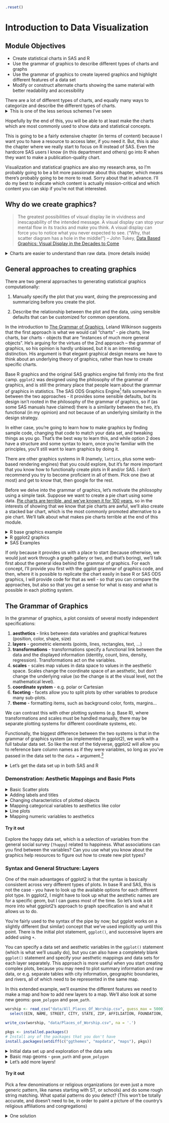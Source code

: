 ```r
.reset()
```
# Introduction to Data Visualization {#data-vis-intro}

## Module Objectives {-}

- Create statistical charts in SAS and R
- Use the grammar of graphics to describe different types of charts and graphs
- Use the grammar of graphics to create layered graphics and highlight different features of a data set
- Modify or construct alternate charts showing the same material with better readability and accessibility


There are a lot of different types of charts, and equally many ways  to categorize and describe the different types of charts. <details><summary>This is one of the less serious schemes I've seen</summary>
But, in my opinion, Randall missed the opportunity to put a pie chart as Neutral Evil. 

![](https://imgs.xkcd.com/comics/alignment_chart_alignment_chart.png)
</details>

Hopefully by the end of this, you will be able to at least make the charts which are most commonly used to show data and statistical concepts. 

This is going to be a fairly extensive chapter (in terms of content) because I want you to have a resource to access later, if you need it. But, this is also the chapter where we really start to focus on R instead of SAS. Even the hardcore SAS users I know (in this department and others) go into R when they want to make a publication-quality chart. 

Visualization and statistical graphics are also my research area, so I'm probably going to be a bit more passionate about this chapter, which means there's probably going to be more to read. Sorry about that in advance. I'll do my best to indicate which content is actually mission-critical and which content you can skip if you're not that interested.

## Why do we create graphics?

> The greatest possibilities of visual display lie in vividness and inescapability of the intended message. A visual display can stop your mental flow in its tracks and make you think. A visual display can force you to notice what you never expected to see. ("Why, that scatter diagram has a hole in the middle!") -- John Tukey, [Data Based Graphics: Visual Display in the Decades to Come](https://projecteuclid.org/euclid.ss/1177012101)

<details><summary>Charts are easier to understand than raw data. (more details inside) </summary>
When you think about it, data is a pretty artificial thing. We exist in a world of tangible objects, but data are an abstraction - even when the data record information about the tangible world, the measurements are a way of removing the physical and transforming the "real world" into a virtual thing. As an artificial entity, it can be hard to wrap our heads around what our data contain. The solution to this is to transform our data back into something that is "tangible" in some way -- if not physical and literally touch-able, at least something we can view and "wrap our heads around". 

Consider this thought experiment: You have a simple data set - 2 variables, 500 observations. You want to get a sense of how the variables relate to each other. You can do one of the following options:

1. Print out the data set
2. Create some summary statistics of each variable and perhaps the covariance between the two variables
3. Draw a scatter plot of the two variables

Which one would you rather use? Why?

Our brains are very good at processing large amounts of visual information quickly - it's important to be able to e.g. survey a field and pick out the tiger that might eat you. When we present information visually, in a format that can leverage our visual processing abilities, we offload some of the work of understanding the data to a chart that organizes it for us. You could argue that printing out the data is a visual presentation, but it requires that you read that data in as text, which we're not nearly as equipped to process quickly (and in parallel). 

In addition, I've found that it's a lot easier to talk to non-experts about complicated statistics using visualizations. Moving the discussion from abstract concepts to concrete shapes and lines keeps people who are potentially already math or stat phobic from completely panicking and tuning out.
</details>

## General approaches to creating graphics

There are two general approaches to generating statistical graphics computationally: 

1. Manually specify the plot that you want, doing the preprocessing and summarizing before you create the plot.

2. Describe the relationship between the plot and the data, using sensible defaults that can be customized for common operations.

In the introduction to [The Grammar of Graphics](https://www.springer.com/gp/book/9780387245447), Leland Wilkinson suggests that the first approach is what we would call "charts" - pie charts, line charts, bar charts - objects that are "instances of much more general objects". He's arguing for the virtues of the 2nd approach -- the grammar of graphics, so his opinion is hardly unbiased, but it is an interesting distinction. His argument is that elegant graphical design means we have to think about an underlying theory of graphics, rather than how to create specific charts.

Base R graphics and the original SAS graphics engine fall firmly into the first camp. `ggplot2` was designed using the philosophy of the grammar of graphics, and is still the primary place that people learn about the grammar of graphics in statistics. The SAS ODS Graphics Engine^[I'll fully admit my bias here - I think ODS graphics are better than the default SAS graphics, but I still prefer the syntax and logic behind ggplot2. But, if you prefer SAS Graphics, you do you. Better you than me, is all I'm saying.] falls somewhere in between the two approaches - it provides some sensible defaults, but its design isn't rooted in the philosophy of the grammar of graphics, so if (as some SAS manuals have claimed) there is a similarity between the two, it's functional (in my opinion) and not because of an underlying similarity in the design strategy.

::: note
In either case, you're going to learn how to make graphics by finding sample code, changing that code to match your data set, and tweaking things as you go. That's the best way to learn this, and while option 2 does have a structure and some syntax to learn, once you're familiar with the principles, you'll still want to learn graphics by doing it. 
:::

There are other graphics systems in R (namely, `lattice`, plus some web-based rendering engines) that you could explore, but it's far more important that you know how to functionally create plots in R and/or SAS. I don't recommend you try to become proficient in all of them. Pick one (two at most) and get to know that, then google for the rest.


Before we delve into the grammar of graphics, let's motivate the philosophy using a simple task. Suppose we want to create a pie chart using some data. [Pie charts are terrible, and we've known it for 100 years](http://www.jstor.org/stable/2276829), so in the interests of showing that we know that pie charts are awful, we'll also create a stacked bar chart, which is the most commonly promoted alternative to a pie chart. We'll talk about what makes pie charts terrible at the end of this module. 

<details><summary>R base graphics example</summary>
```r
# Setup the data
library(tidyverse)
poke <- read_csv("data/pokemon_ascii.csv", na = '.') %>%
  mutate(generation = factor(generation))
```

Let's start with what we want: for each generation, we want the total number of pokemon. 

To get a pie chart, we want that information mapped to a circle, with each generation represented by an angle whose size is proportional to the number of pokemon in that generation.

```r
# Create summary of pokemon by type
tmp <- poke %>%
  group_by(generation) %>%
  count() 

pie(tmp$n, labels = tmp$generation)

# with(., <base command>) let you use the pipe easily with a base R command
# that is otherwise not pipe friendly, e.g. 
# with(tmp, pie(n, labels = generation))
```

We could alternately make a bar chart and stack the bars on top of each other. This also shows proportion (section vs. total) but does so in a linear fashion.

```r
# Create summary of pokemon by type
tmp <- poke %>%
  group_by(generation) %>%
  count() 

# Matrix is necessary for a stacked bar chart
matrix(tmp$n, nrow = 8, ncol = 1, dimnames = list(tmp$generation)) %>%
barplot(beside = F, legend.text = T, main = "Generations of Pokemon")
```
</details>

<details><summary>R ggplot2 graphics</summary>
In ggplot2, we start by specifying which variables we want to be mapped to which features of the data. 

In a pie or stacked bar chart, we don't care about the x coordinate - the whole chart is centered at (0,0) or is contained in a single "stack". So it's easiest to specify our x variable as a constant, "". We care about the fill of the slices, though - we want each generation to have a different fill color, so we specify generation as our fill variable. 

Then, we want to summarize our data by the number of objects in each category - this is basically a stacked bar chart. Any variables specified in the plot statement are used to implicitly calculate the statistical summary we want -- that is, to count the rows (so if we had multiple x variables, the summary would be computed for both the x and fill variables). ggplot is smart enough to know that when we use `geom_bar`, we generally want the y variable to be the count, so we can get away with leaving that part out. We just have to specify that we want the bars to be stacked on top of one another (instead of next to each other, "dodge").

```r
ggplot(aes(x = "", fill = generation), data = poke) + 
  geom_bar(position = "stack") 
```

If we want a pie chart, we can get one very easily - we transform the coordinate plane from Cartesian coordinates to polar coordinates. We specify that we want angle to correspond to the "y" coordinate, and that we want to start at $\theta = 0$. 

```r
ggplot(aes(x = "", fill = generation), data = poke) + 
  geom_bar(position = "stack") + 
  coord_polar("y", start = 0)
```

Notice how the syntax and arguments to the functions didn't change much between the bar chart and the pie chart? That's because the `ggplot` package uses what's called the **grammar of graphics**, which is a way to describe plots based on the underlying mathematical relationships between data and plotted objects. In base R and SAS, different types of plots will have different syntax, arguments, etc., but in ggplot2, the arguments are consistently named, and for plots which require similar transformations and summary observations, it's very easy to switch between plot types by changing one word or adding one transformation.
</details>

<details><summary>SAS Examples</summary>
Original SAS graphics engine
```sashtml
libname classdat "/home/susan/Projects/Class/unl-stat850/2020-stat850/sas/";

/* This step creates a constant variable in the data frame, 
so that all generations can be stacked in one bar */
DATA poketmp;
SET classdat.poke;
i = 1;
RUN;

PROC GCHART data=poketmp;
pie generation / other = 0;
RUN;
  
PROC GCHART data=poketmp;
VBAR i / SUBGROUP = generation;
RUN;

QUIT; 
/* Note that if you forget the quit statement using SASMarkdown, things dont work well */
```

ODS Graphics    
Note: This is a terrible example in SAS because there isn't an easy way to create a pie chart^[It's not often you'll find me approving of SAS graphics, but making it hard to make pie charts is definitely a point in SAS's favor]. We have to resort to using SAS Graph Template Language. 

```sashtml
libname classdat "/home/susan/Projects/Class/unl-stat850/2020-stat850/sas/";

DATA poketmp;
SET classdat.poke;
i = 1;
RUN;

/* Define a pie chart template */
PROC TEMPLATE;
DEFINE STATGRAPH WORK.simplepie;
  BEGINGRAPH;
    LAYOUT REGION;
      PIECHART category=generation;
    ENDLAYOUT;
  ENDGRAPH;
END;
RUN;

/* Make the pie chart */ 
PROC SGRENDER data=classdat.poke template=WORK.simplepie;
RUN;

/* Use SGPLOT to make a stacked bar chart */
PROC SGPLOT data=poketmp;
VBAR i / GROUP = generation;
RUN;
```
As in base R, the syntax between the two types of charts is different, even though the underlying operations required to make the plots are very similar.  This is one example of why I don't agree with the assertion that ODS graphics is like ggplot2 syntax - the functionality may be similar, but the structure is not. 
</details>

If only because it provides us with a place to start (because otherwise, we would just work through a graph gallery or two, and that's boring), we'll talk first about the general idea behind the grammar of graphics. For each concept, I'll provide you first with the ggplot grammar of graphics code, and then, where it is possible to replicate the chart easily in base R or SAS ODS graphics, I will provide code for that as well - so that you can compare the approaches, but also so that you get a sense for what is easy and what is possible in each plotting system. 


## The Grammar of Graphics

<!-- A basic sentence has a subject and a predicate (usually, this contains a verb), but of course, there are infinintely many ways to combine and expand on a single sentence. The structure of the sentence describes how the subject relates to the predicate, with clauses and so on that modify the original meaning.  -->

<!-- The grammar of graphics is designed as an object-oriented graphics system. That is, the idea is that there are certain objects that communicate with each other. Each object does a few things well, and the intelligence is in the system, not in the objects themselves. This design principle means that objects can be repurposed for many things (because each object is relatively simple and modular).  -->

In the grammar of graphics, a plot consists of several mostly independent specifications:

1. **aesthetics** - links between data variables and graphical features (position, color, shape, size)
2. **layers** - geometric elements (points, lines, rectangles, text, ...) 
3. **transformations** - transformations specify a functional link between the data and the displayed information (identity, count, bins, density, regression). Transformations act on the variables. 
4. **scales** - scales map values in data space to values in the aesthetic space. Scales change the coordinate space of an aesthetic, but don't change the underlying value (so the change is at the visual level, not the mathematical level). 
5. **coordinate system** - e.g. polar or Cartesian
6. **faceting** - facets allow you to split plots by other variables to produce many sub-plots.
7. **theme** - formatting items, such as background color, fonts, margins...

We can contrast this with other plotting systems (e.g. Base R), where transformations and scales must be handled manually, there may be separate plotting systems for different coordinate systems, etc. 

Functionally, the biggest difference between the two systems is that in the grammar of graphics system (as implemented in ggplot2), we work with a full tabular data set. So like the rest of the tidyverse, ggplot2 will allow you to reference bare column names as if they were variables, so long as you've passed in the data set to the `data =` argument.^[This can sometimes be a pain, though, depending on the set up, because you may end up with labels that are repeated many, many times. As with any system, you just have to make sure you're formatting your data consistent with the underlying philosophy.] 

<details><summary>Let's get the data set up in both SAS and R</summary>
```r
if (!"classdata" %in% installed.packages()) devtools::install_github("heike/classdata") 
# A package of data sets which are useful for class demonstrations
library(classdata)
data(happy) # you'll use this for try it out sections
data(fbi)

fbiwide <- fbi %>%
  select(-Violent.crime) %>%
  pivot_wider(names_from = Type, values_from = Count) %>%
  # Rename variables
  rename(Murder = Murder.and.nonnegligent.Manslaughter, 
         Assault = Aggravated.assault, 
         Larceny = Larceny.theft, 
         Auto.theft = Motor.vehicle.theft) %>%
  mutate(Rape = as.numeric(Rape))

# Write a csv out to a file to read into sas
write_csv(happy, "data/happy.csv", na = ".")
write_csv(fbi, "data/fbi.csv", na = ".")
write_csv(fbiwide, "data/fbiwide.csv", na = ".")
```

```sas
libname classdat "/home/susan/Projects/Class/unl-stat850/2020-stat850/sas/";

PROC IMPORT datafile = "data/happy.csv" out=classdat.happy
    DBMS = CSV 
    REPLACE; 
    GETNAMES = YES;
    GUESSINGROWS = 5000;
RUN;

PROC IMPORT datafile = "data/fbi.csv" out=classdat.fbi
    DBMS = CSV 
    REPLACE; 
    GETNAMES = YES;
    GUESSINGROWS = 5000;
RUN;

PROC IMPORT datafile = "data/fbiwide.csv" out=classdat.fbiwide
    DBMS = CSV 
    REPLACE; 
    GETNAMES = YES;
    GUESSINGROWS = 2000;
RUN;
```
</details>


### Demonstration: Aesthetic Mappings and Basic Plots

<details><summary>Basic Scatter plots</summary>
A basic scatter plot is a combination of an aesthetic mapping for x and y (position), combined with the specification that the geometric object to be displayed is a point. Without any of the components (x, y, geom_point) you don't have a scatter plot. 
```r
ggplot(fbiwide, aes(x = Burglary, y = Murder)) + geom_point()
```

<details><summary>Base R</summary>
```r
plot(x = Burglary, y = Murder, data = fbiwide) # this doesn't work

plot(x = fbiwide$Burglary, y = fbiwide$Murder) # you can use numeric vector arguments


# another option is to use formula notation, that is, y ~ x. 
# If you use formula notation, you can pass in a data frame using the 
# data argument and R will interpret things correctly
plot(Murder ~ Assault, data = fbiwide) 
```
</details>

<details><summary>SAS ODS Graphics</summary>
The workhorse of the ODS graphics engine is SGPLOT. 
```sashtml
libname classdat "/home/susan/Projects/Class/unl-stat850/2020-stat850/sas/";

PROC SGPLOT data=classdat.fbiwide;
SCATTER x = Burglary y = Murder;
RUN;
```
</details>
</details>
<details><summary>Adding labels and titles</summary>
We can add a title to the plot
```r
ggplot(fbiwide, aes(x = Murder, y = Assault)) + geom_point() + 
  ggtitle("Murders and Assaults")
```
You can also add labels using `xlab()` and `ylab()`. We'll talk more about how to make fine-grained modifications of axis scales later, but the shorthand commands for changing the title and labels are convenient.

<details><summary>Base R</summary>
```r
plot(Murder ~ Assault, data = fbiwide) 
title("Murders and Assaults")
```
</details>
<details><summary>SAS ODS Graphics</summary>
```sashtml
libname classdat "/home/susan/Projects/Class/unl-stat850/2020-stat850/sas/";

PROC SGPLOT data=classdat.fbiwide;
TITLE "Murders and Assaults";
SCATTER x = Assault y = Murder;
RUN;
```
</details>
</details>

<details><summary>Changing characteristics of plotted objects</summary>
We can also modify the appearance of the plotted objects
```r
ggplot(fbiwide, aes(x = Population, y = Assault)) +
  geom_point(color = "blue", alpha = .5)
```
Alpha blending, or transparency, allows us to see the structure in over-plotted (crowded) charts. Here, I've specified that the points should have 50% opacity.

Another point to note: inside the `aes()` function, variables are mapped to geometric object characteristics, but outside, those same parameters can be mapped to **constant values**. If something is inside aes(), it should be a variable. 

<details><summary>Base R</summary>
Base R doesn't support alpha blending by default, so we have to load the `scales` package in order to get that functionality.
```r
library(scales)
# Using constant alpha:
plot(Assault ~ Population, 
     col = alpha("blue", .5),
     pch = 16,
     data = fbiwide) 
```
</details>
<details><summary>SAS ODS Graphics</summary>
```sashtml
libname classdat "/home/susan/Projects/Class/unl-stat850/2020-stat850/sas/";

PROC SGPLOT data=classdat.fbiwide;
SCATTER x = Population y = Assault /
  markerattrs=(size=8pt symbol=circlefilled color="blue") 
  transparency=0.5;
RUN;
```
</details>
</details>

<details><summary>Mapping categorical variables to aesthetics like color</summary>
If we want to get fancy, we can map other **variables** to aesthetics like color, size, etc. We could explore the relationship between Population and Assault, but we'd expect that over time, observations from each state would be closely related. We could explore that by coloring each point by state (note, this doesn't allow us to really see which states belong to which points so much as it visually associates connected points.)

```r
ggplot(fbiwide, aes(x = Population, y = Assault, color = Abb)) + geom_point()
```

<details><summary>Base R variable mapping</summary>
In base R, you can also create scatter plots that have different plot aesthetics, but we have to get a bit more hands-on than we did with ggplot2.
```r
# This doesn't work because the values in Abb aren't actually colors
# and plot() doesn't handle the mapping between color and abbreviation for us
plot(Assault ~ Population, col = Abb, data = fbiwide) 
```

We have to specify the values of color manually for each point that we want to plot - essentially, where ggplot2 handled the scale for us, now we have to manually specify it ourselves. We could specify a legend, but in this particular case it's unlikely to be that useful to us because the colors aren't allowing us to identify the lines, they're just differentiating the lines from other lines.

```r
# We need a vector of colors equal to the number of abbreviations we have
state_colors <- rainbow(length(unique(fbiwide$Abb)))

# then we have to figure out which color goes with which abbreviation
fbiwide$Abb_factor <- factor(fbiwide$Abb)
fbiwide$state_color <- state_colors[fbiwide$Abb_factor]

plot(Assault ~ Population, col = state_color, data = fbiwide)
```
You can use `?points` to get information on all of the graphical parameters for points.
</details>
<details><summary>SAS ODS Graphics variable mapping</summary>
```sashtml
libname classdat "/home/susan/Projects/Class/unl-stat850/2020-stat850/sas/";

PROC SGPLOT data=classdat.fbiwide;
SCATTER x = Population y = Assault /
  markerattrs=(size=8pt symbol=circlefilled) 
  group = Abb; /* maps to point color by default */
RUN;
  
PROC SGPLOT data=classdat.fbiwide NOAUTOLEGEND; /* dont generate a legend */
SCATTER x = Population y = Assault /
  markercharattrs=(size=8) 
  markerchar = Abb /* specify marker character variable */
    group = Abb
  ; 
RUN;
  
```
</details>
</details>

<details><summary>Line plots</summary>
A better way to graphically examine this hypothesis (the patterns in the data are clusters of each state's points) might be to change the geometric object - we could use lines instead of points to show this data. In that case, we'd want to show separate lines (groups) for each state.

```r
ggplot(fbiwide, aes(x = Population, y = Assault, group = Abb)) + geom_line()
```

Or, we could be lazy and leave color specified; which will have the same effect. Color and most other aesthetics implicitly group the data.

```r
ggplot(fbiwide, aes(x = Population, y = Assault, color = Abb)) + geom_line()
```

One of the best parts of ggplot is that you can get away with only changing one or two things and end up with a totally different plot. 


<details><summary>Base R line plots</summary>

If we want to make a line plot, we can do it one of two ways: we can use a for loop to plot each state's line separately, subsetting the data each time, or, we can transform the data to wide format and plot that using the `matplot` function

```r
# For loop method
plot(Assault ~ Population, pch = NA, data = fbiwide) # generate a blank plot
for (i in unique(fbiwide$Abb)) {
  subdata <- filter(fbiwide, Abb == i)
  lines(Assault ~ Population, data = subdata) # add the line to the plot
}
```

```r
# ggplot2 code
# ggplot(fbiwide, aes(x = Population, y = Assault, group = Abb)) + geom_line()

# matplot method
subdata <- fbiwide %>% 
  select(Assault, Population, Year, Abb) # get cols we need

# Matrix of x values - Population
popdat <- pivot_wider(subdata, id_cols = Year, names_from = Abb, values_from = Population) %>%
  arrange(Year) %>%
  select(-Year)
# Matrix of y values - Assaults
assaultdat <- pivot_wider(subdata, id_cols = Year, names_from = Abb, values_from = Assault) %>%
  arrange(Year) %>%
  select(-Year)

matplot(popdat, assaultdat, type = "l") 
# by default, matplot uses 5 different colors and linetypes
# so that you can differentiate the lines in different columns
```

If we want to add color in and have it mean something specific, it's relatively straightforward because we already defined a new column in fbiwide that has state colors.

```r
plot(Assault ~ Population, pch = NA, data = fbiwide) # generate a blank plot
for (i in unique(fbiwide$Abb)) {
  subdata <- filter(fbiwide, Abb == i)
  lines(Assault ~ Population, col = state_color, data = subdata) # add the line to the plot
}
```
</details>
<details><summary>SAS ODS line plots</summary>
```sashtml

libname classdat "/home/susan/Projects/Class/unl-stat850/2020-stat850/sas/";
PROC SGPLOT data=classdat.fbiwide NOAUTOLEGEND;
SERIES x = Population y = Assault /
  lineattrs=(pattern=solid)
  group = Abb; /* maps to color by default */
RUN;

```
[SAS Line attributes and patterns options](https://documentation.sas.com/?docsetId=grstatproc&docsetTarget=p0er4dg9tojp05n1sf7maeqdz1d8.htm&docsetVersion=9.4&locale=en)
</details>
</details>

<details><summary>Mapping numeric variables to aesthetics</summary>
So we can color our points (or lines) by a categorical variable, but that's not all! We can also map numeric variables to aesthetics!

There are perhaps too many data points in the FBI data to effectively show size variation, so let's temporarily switch to pokemon and examine the relationship between attack and special attack points. Let's also map alpha to weight, so that lighter points correspond to lighter pokemon.

```r
poke %>% 
  ggplot(aes(x = attack, y = sp_attack, alpha = weight_kg)) + 
  geom_point()
```

<details><summary>See more numeric scales</summary>
We could get fancier still and map the Pokemon's height to size. 

```r
poke %>% 
  ggplot(aes(x = attack, y = sp_attack, size = height_m, alpha = weight_kg)) + 
  geom_point()
```
Note that ggplot2 will create separate legends for size and height by default. If we map size and alpha to the same variable, however, it will automatically combine the legends. 

```r
poke %>% 
  ggplot(aes(x = attack, y = sp_attack, size = weight_kg, alpha = weight_kg)) + 
  geom_point()
```
</details>

<details><summary>Base R legends, numeric variables, and aesthetics</summary>
If we use `?points` and find out that the size parameter is `cex` in base R, we might think something like this would work:
```r
plot(sp_attack ~ attack, cex = weight_kg, data = poke) 
# cex controls the point size argument
# note the lack of a legend
# Also, we have points that are *way* too big.
```

But, remember, in base graphics, we have to do the transformations ourselves. After some tinkering, I came up with this.
```r
plot(sp_attack ~ attack, cex = 0.5 + weight_kg/1000*3, data = poke) 
# we have to do the scale transformation ourselves
# but there's no legend...
```

We also have to make the legend ourselves. Sigh.

```r
plot(sp_attack ~ attack, cex = 0.5 + weight_kg/1000*3, data = poke) 
legend("topleft", 
       legend = c(250, 500, 750, 1000), # labels
       pch = 1, # must specify point shape (pch = point character)
       pt.cex = 0.5 + c(250, 500, 750, 1000)/1000 * 3) # must specify cex value 
                                                       # for points specifically
```


If we want to map a value to alpha, we have to make our own scale again... but it may be easier to just make a transformation function that we can pass stuff into. That way we can create the legend and the data transformation using the same function (and if we want to change the transformation, it will be much easier to do so if we only have to change things in one place). 
```r
library(scales)

# Define the transformation
wt_trans_alpha <- function(x) {
  # rescale function is from the scales package
  trans_x <- rescale(
    x = x, 
    to = c(.2, 1), # don't go to 0 because then we can't see the points
    from = range(poke$weight_kg, na.rm = T) # input domain
  ) 
  
  # alpha values have to be between 0 and 1, so we need to make sure to 
  # truncate the scale
  trans_x %>%
    pmin(., 1) %>% # don't go any higher than 1
    pmax(., 0)     # don't go any lower than 0
}
  
range(poke$weight_kg, na.rm = T) # get the range

# Make the legend variables
leg_label <- seq(0, 1000, length.out = 5) # cut weight range into 5 
leg_value <- alpha("black", alpha = wt_trans_alpha(leg_label))

select(poke, attack, sp_attack, weight_kg) %>% 
  mutate(alpha = wt_trans_alpha(weight_kg),
         color = alpha("black", alpha = alpha)) %>%
  plot(sp_attack ~ attack, col = color, pch = 16, data = .)

legend("topleft", 
       title = "Weight (kg)", 
       legend = leg_label, # labels
       pch = 16, # must specify point shape (pch = point character)
       col = leg_value) # must specify point color using alpha() function
```

If we want to do color and size simultaneously, we have to define another transformation, but we can re-use the same legend.

```r
wt_trans_size <- function(x) {
  trans_x <- rescale(
    x = x, 
    to = c(0.5, 3), 
    from = range(poke$weight_kg, na.rm = T) # input domain
  ) 
  
  # cex values have to be >0, so we need to make sure to truncate the scale
  trans_x %>%
    pmax(., 0)     # don't go any lower than 0
}
  
range(poke$weight_kg, na.rm = T) # get the range

# Make the legend variables
leg_label <- seq(0, 1000, length.out = 5) # cut weight range into 5 
leg_color <- alpha("black", alpha = wt_trans_alpha(leg_label))
leg_size <- wt_trans_size(leg_label)

select(poke, attack, sp_attack, weight_kg) %>% 
  mutate(alpha = wt_trans_alpha(weight_kg),
         color = alpha("black", alpha = alpha),
         size = wt_trans_size(weight_kg)) %>%
  plot(sp_attack ~ attack, col = color, cex = size, pch = 16, data = .)

legend("topleft", 
       title = "Weight (kg)", 
       legend = leg_label, # labels
       pch = 16, # must specify point shape (pch = point character)
       col = leg_color,
       pt.cex = leg_size)
```
</details>

<details><summary>SAS ODS graphics and numeric variable transformations</summary>
In order to change point size to show a different variable value, we have to use BUBBLE instead of SCATTER.

```sashtml

libname classdat "/home/susan/Projects/Class/unl-stat850/2020-stat850/sas/";
PROC SGPLOT data=classdat.poke;
BUBBLE x = attack y = sp_attack size = weight_kg /
  BRADIUSMAX=10 BRADIUSMIN =2
  transparency=0.5;
RUN;

```

As best as I can tell, there's no similar plot option that would let us map a variable to transparency. There are attribute maps, but the options are discrete (which weight is not) or range (which would let us define ranges to map to a single value), and they don't appear to support transparency. In theory, I think we could go to SAS Template graph language, but ... ugh. To be honest, at this point, I'd move the data into R and graph things there.
</details>
</details>

#### Try it out {.tryitout}

Explore the happy data set, which is a selection of variables from the general social survey (`?happy`) related to happiness. What associations can you find between the variables? Can you use what you know about the graphics help resources to figure out how to create new plot types?

### Syntax and General Structure: Layers

One of the main advantages of ggplot2 is that the syntax is basically consistent across very different types of plots. In base R and SAS, this is not the case - you have to look up the available options for each different plot type. In ggplot2, I might have to look up what the aesthetic names are for a specific geom, but I can guess most of the time. So let's look a bit more into what ggplot2's approach to graph specification is and what it allows us to do.

You're fairly used to the syntax of the pipe by now; but ggplot works on a slightly different (but similar) concept that we've used implicitly up until this point. There is the initial plot statement, `ggplot()`, and successive layers are added using `+`. 

You can specify a data set and aesthetic variables in the `ggplot()` statement (which is what we'll usually do), but you can also have a completely blank `ggplot()` statement and specify your aesthetic mappings and data sets for each layer separately. This approach is more useful when you start creating complex plots, because you may need to plot summary information and raw data, or e.g. separate tables with city information, geographic boundaries, and rivers, all of which need to be represented in the same map.

In this extended example, we'll examine the different features we need to make a map and how to add new layers to a map. We'll also look at some new geoms: `geom_polygon` and `geom_path`.

```r
worship <- read_csv("data/All_Places_Of_Worship.csv", guess_max = 5000) %>%
  select(EIN, NAME, STREET, CITY, STATE, ZIP, AFFILIATION, FOUNDATION, long = X, lat = Y)

write_csv(worship, "data/Places_of_Worship.csv", na = '.')
```
```r
pkgs <- installed.packages()
# Install any of the packages that you don't have
install.packages(setdiff(c("ggthemes", "mapdata", "maps"), pkgs))
```
<details><summary>Initial data set up and exploration of the data sets</summary>
```r
library(ggplot2)
library(maps)
library(mapdata)
library(ggthemes) # theme_map

# Create a data frame of the outline of the US
us_map <- map_data("usa")
states <- map_data("state")

# Read in some data about places of worship in the US (compiled from IRS filings)
worship <- read_csv("data/Places_of_Worship.csv", guess_max = 5000)
```

Let's look at the map data first:
```r
head(us_map)
```
It looks like we have longitude and latitude, group, and point order. What does group mean? 
```r
select(us_map, group, region) %>% unique()
```
The regions are all islands, and group is a number that corresponds to each region. This is important because if we plot polygons, we have to worry about what to do when we jump from one "island" to another (sometimes, regions might be contiguous areas, such as states or zip codes). As long as we pass in a group argument (so `group = group`) we should avoid most of the complications of plotting spatial data. 

The state data is similarly structured:
```r
head(states)
```

Now, let's look at our worship place data. The full data set was more extensive (and much larger), so I've reduced the number of columns so that I'm able to put it on GitHub. 
```r
head(worship)
```

We have tax numbers, entity names, mailing address, affiliation, foundation, and latitude/longitude. [A codebook for the affiliation and foundation information is available from the IRS](https://www.irs.gov/pub/irs-soi/eo_info.pdf). 

While I'm tempted to play around with the names of the organizations a bit (for instance, how many different "First XXX Church" exist in the country?) it's probably for the best that we keep moving.
</details>

<details><summary>Basic map geoms - `geom_path` and `geom_polygon`</summary>
Let's try plotting this out. Maybe we can start with just plotting the outline using `geom_line`?
```r
ggplot() + 
  geom_line(aes(x = long, y = lat, group = group), data = us_map)
```

A line geom is plotted sequentially with respect to the magnitude of x. That doesn't really work for us - we want x and y to be plotted in order of the observations. To do that, we need `geom_path`. 
```r
ggplot() + 
  geom_path(aes(x = long, y = lat, group = group), data = us_map)
```
Not too bad. What if we want to fill in the country, so that it looks different from the background? To do that, we'll need `geom_polygon`

```r
ggplot() + geom_polygon(aes(x = long, y = lat, group = group), data = us_map)

# Let's make the fill white.
ggplot() + geom_polygon(aes(x = long, y = lat, group = group), data = us_map,
                        fill = "white", color = "black")

# What happens if we get rid of group?
ggplot() + geom_polygon(aes(x = long, y = lat), data = us_map,
                        fill = "white", color = "black")
```

Generally, your base map layer will be plotted with `geom_polygon`, and you will use `geom_path` and `geom_polygon` to plot additional layers on top of the base map. 
</details>

<details><summary>Let's add more layers!</summary>
Let's plot points for the location of every place of worship (according to the IRS) in the US. First, we can plot the points by themselves:

```r
ggplot() + geom_point(aes(x = long, y = lat), data = worship)
```

Wow. One problem we're going to have is Alaska -- it isn't on our base map of the contiguous states. Let's go ahead and remove those points for now - we could make the map more complicated, but it won't add much to the overall value of the example. 

```r
worship_full <- worship
worship <- filter(worship, STATE != "AK")

ggplot() + geom_point(aes(x = long, y = lat), data = worship, size = .1, alpha = .1)
```

At this point it's worth remembering the [population density issue](https://xkcd.com/1138/). With that said, we have quite a lot of churches here, and while some of the darker areas are dense populations, not all of the church clusters are in areas I'd call "dense". 

Suppose we want to add our church data to our national map. We can plot our US map first, then add the points on top of it. 
```r
ggplot()  + 
  geom_polygon(aes(x = long, y = lat, group = group), data = us_map,
               fill = "white", color = "grey") + 
  geom_point(aes(x = long, y = lat), data = worship, size = .1, alpha = .1)
```
The order of the geom statements determines the plotting order. 

It might help to add some state information in too. We could plot states on top of the full US map, but (hopefully) the states tile the national map, so it's better just to plot the states. 

```r
ggplot()  + 
  geom_polygon(aes(x = long, y = lat, group = group), data = states,
               fill = "white", color = "grey") + 
  geom_point(aes(x = long, y = lat), data = worship, size = .1, alpha = .1)
```

It might be helpful to figure out where there are major cities - some of them are obvious, but I suspect there are certain areas where there are more churches per capita^[I've driven through enough small towns in the South, and I have relatives in NW Iowa. There are a LOT of churches in those places].

The `us.cities` database has all US cities over 40k people, plus state capitals of any size. Let's add major US cities as open circles (so that we don't obscure the church data too much). 

```r
large_cities <- us.cities %>%
  filter(country.etc != "AK") %>%
  filter(country.etc != "HI") %>%
  filter(pop > 100000 | capital == 2) %>%
  mutate(type = ifelse(capital == 2, "State Capital", "City"))


layer_map <- ggplot()  + 
  geom_polygon(aes(x = long, y = lat, group = group), data = states,
               fill = "white", color = "grey") + 
  geom_point(aes(x = long, y = lat), data = worship, size = .1, alpha = .1) + 
  geom_point(aes(x = long, y = lat, color = type, size = pop), data = large_cities,
             shape = 1) + 
  # put legend below the map
  theme(legend.position = "bottom")
layer_map
```

Just to examine the South in a little more depth, because there's an extremely dark area northeast of Atlanta, GA and southwest of Charlotte, NC that doesn't correspond to any major cities.
```r
layer_map + 
  # coord_fixed maintains the proper aspect ratio
  coord_fixed(xlim = c(-86.5, -78.5), ylim = c(31, 36))
```
It looks like most of the dark area I noticed corresponds to sprawling Atlanta suburbs, which may not be big enough individually to meet our criteria of 100k people or more. There are also several smaller clusters of churches along what I suspect is the interstate between Atlanta and Charlotte, corresponding to the Greenville-Spartanburg metro (the metro is over 100k people, but individual cities don't meet the threshold). 

We could add a layer corresponding to the interstates to provide more geographic context, but I think the point here is pretty clear - you can do some very cool things with maps. 

</details>

#### Try it out {- .tryitout}

Pick a few denominations or religious organizations (or even just a more generic pattern, like names starting with ST, or schools) and do some rough string matching. What spatial patterns do you detect? (This won't be totally accurate, and doesn't need to be, in order to paint a picture of the country's religious affiliations and congregations)

<details><summary>One solution</summary>
First, let's do a bit of string processing.
```r
common_words <- worship %>% 
  pull(NAME) %>%
  str_split("[- &/%]", simplify = T) %>% 
  as.character() %>%
  table() %>%
  sort(decreasing = TRUE)
common_words[1:40]
```
Let's work with the following denominations: BAPTIST, LUTHERAN, METHODIST, PRESBYTERIAN, EPISCOPAL - I've left out CHRISTIAN, ASSEMBLY (because it could be ASSEMBLY OF GOD or a more generic term for a congregation), and TEMPLE because it could refer to any number of religions - Jewish, Hindu, etc. This will give us a very rough categorization (e.g. there are Methodist Episcopal churches which will be counted as one and not the other, and UMC is a common abbreviation for United Methodist Church but won't be counted as one this way). 

```r
worship <- worship %>%
  mutate(type = str_extract(NAME, "(BAPTIST|LUTHERAN|METHODIST|PRESBYTERIAN|EPISCOPAL)"))

denom_churches = worship %>% 
  filter(!is.na(type))

ggplot()  + 
  geom_polygon(aes(x = long, y = lat, group = group), data = states,
               fill = "white", color = "grey") + 
  geom_point(aes(x = long, y = lat, color = type), 
             data = denom_churches, size = .1, alpha = .1) + 
  # We want to see the legend, so we have to tell ggplot to override the aesthetics
  guides(color = guide_legend(override.aes = list(size = 2, alpha = 1))) + 
  theme(legend.position = "bottom") + 
  theme_map()
```

We could also look for other keywords: 
```r
bahai <- worship %>% filter(str_detect(NAME, "BAHAI"))

ggplot()  + 
  geom_polygon(aes(x = long, y = lat, group = group), data = states,
               fill = "white", color = "grey") + 
  geom_point(aes(x = long, y = lat), 
             data = bahai, alpha = .1) + 
  theme_map() + 
  ggtitle("Baha'i Organizations")
```

```r
zen <- worship %>% filter(str_detect(NAME, "ZEN"))

ggplot()  + 
  geom_polygon(aes(x = long, y = lat, group = group), data = states,
               fill = "white", color = "grey") + 
  geom_point(aes(x = long, y = lat), 
             data = zen, alpha = .1) + 
  theme_map() + 
  ggtitle("Zen Organizations")
```


```r
friends <- worship %>% filter(str_detect(NAME, "(MEETING OF FRIENDS)|(FRIENDS MEETING)"))

ggplot()  + 
  geom_polygon(aes(x = long, y = lat, group = group), data = states,
               fill = "white", color = "grey") + 
  geom_point(aes(x = long, y = lat), 
             data = friends, alpha = .1) + 
  theme_map() + 
  ggtitle("Quaker Religious Organizations")
```

```r
umc <- worship %>% filter(str_detect(NAME, "( UMC )|(UNITED METHODIST)|(WESLEY FOUNDATION)"))

ggplot()  + 
  geom_polygon(aes(x = long, y = lat, group = group), data = states,
               fill = "white", color = "grey") + 
  geom_point(aes(x = long, y = lat), 
             data = umc, alpha = .1) + 
  theme_map() + 
  ggtitle("United Methodist Organizations")
```

<details>


```r
# Clean up a bit
objs <- ls()
rm_objs <- setdiff(objs, c("fbi", "fbiwide", "happy", "poke", "worship_full"))
rm(list = rm_objs)
rm(list = c("objs", "rm_objs"))
```



#### Try it out -- Middle Earth edition {- .tryitout}
<details><summary>Dedicated fans have re-created middle earth in digital format using ArcGIS files. These map file formats, called shape files, can be read into R and plotted. </summary>

You may need to install a few spatial packages first ([Mac and Windows](http://www.nickeubank.com/wp-content/uploads/2015/10/RGIS1_SpatialDataTypes_part0_setup.html), [Linux](https://philmikejones.me/tutorials/2014-07-14-installing-rgdal-in-r-on-linux/)

The `sf` package in R contains a special geom, `geom_sf`, which will plot map objects with an appropriate geom, whether they are points, lines, or polygons. In complicated maps with many layers, this is a really awesome feature. 

I've provided some code to get you started, but there are many other shapefiles in the dataset. Pick some layers which you think are interesting, and plot them with appropriate geoms to make a map of Middle Earth. 

Unfortunately, in this map there is not an underlying polygon (the coastline is a series of shorter segments), so I have provided a theme statement that should provide a white background upon which you can build. 
```r
library(ggplot2)
library(ggthemes)
library(tidyverse)
library(sf)

if (!file.exists("data/MiddleEarthMap.zip")) {
  download.file("https://github.com/jvangeld/ME-GIS/archive/master.zip", "data/MiddleEarthMap.zip", mode = "wb")
}
if (!dir.exists("data/ME-GIS-master/")) {
  unzip("data/MiddleEarthMap.zip", exdir = "data/")
}

coastline <- read_sf("data/ME-GIS-master/Coastline2.shp")
cities <- read_sf("data/ME-GIS-master/Cities.shp")
forests <- read_sf("data/ME-GIS-master/Forests.shp")
lakes <- read_sf("data/ME-GIS-master/Lakes.shp")
rivers <- read_sf("data/ME-GIS-master/Rivers.shp")
roads <- read_sf("data/ME-GIS-master/Roads.shp")

ggplot() + 
  geom_sf(data = coastline) + 
  geom_sf(data = forests, color = NA, fill = "darkgreen", alpha = .2) + 
  geom_sf(data = rivers, color = "blue", alpha = .1) + 
  geom_sf(data = lakes, fill = "blue", color = NA, alpha = .2) + 
  theme_map()
```
</details>


### Statistics and Different Types of Plots

At this point, we've primarily looked at charts which have two continuous variables - scatter plots, and line plots. There are a number of situations where these types of charts are inadequate. For one thing, we might want to only look at the distribution of a single variable. Or, we might want to look at how a continuous response variable changes when the level of a categorical variable changes. In this section, we'll hit the most common types of plots, but there are almost infinite variations. Sites like [the Data Viz Catalogue](https://datavizcatalogue.com/search.html) can be useful if you're trying to accomplish a specific task and want to know what type of plot to use. 

In all of the plots which we discuss in this section, there is an implicit statistical function applied to the data before plotting. So while you may specify e.g. `x = var1`,  what is plotted is `f(var1)`, where `f()` might be the mean/median/quartiles, a binned count, or a computed kernel density. 

In ggplot2, you can formally specify a statistic by using `stat_xxx` functions, but many geoms implicitly call these same functions. 

#### Box Plots {-}
<details><summary>A box plot can show some summary information about the distribution of a single continuous variable, and usually is used to show differences in the level of a response variable at different levels of a categorical variable. </summary>

Let's look at the relative frequency of different types of crimes, putting all states on an equal scale of 100k residents so that the numbers are comparable and also meaningful. 

```r
fbi %>%
  filter(Year == max(Year)) %>%
  mutate(per_100k = Count/Population*100000) %>%
  # make nicer names
  mutate(crime = str_replace_all(Type, c("Murder.*" = "Murder", 
                                         ".*[Rr]ape" = "Rape", 
                                         ".*vehicle.theft" = "Vehicle Theft",
                                         "Larceny.theft" = "Theft",
                                         ".*assault" = "Assault"))) %>%
  ggplot(aes(x = crime, y = per_100k)) + 
  geom_boxplot() + 
  ggtitle(paste("Crimes per 100k people,", max(fbi$Year)))
```

We might want to sort crimes by incidence level, because it makes the plot prettier and also gives us an ordered list of crimes in descending frequency.

```r
tmp <- fbi %>%
  filter(Year == max(Year)) %>%
  mutate(per_100k = Count/Population*100000) %>%
  # make nicer names
  mutate(crime = str_replace_all(as.character(Type), 
                                 c("Murder.*" = "Murder", 
                                   ".*[Rr]ape" = "Rape", 
                                   ".*vehicle.theft" = "GTA",
                                   "Larceny.theft" = "Theft",
                                   ".*assault" = "Assault")))
tmpsum <- tmp %>%
  group_by(crime) %>%
  summarize(ref = mean(per_100k, na.rm = T)) %>%
  ungroup() %>%
  arrange(desc(ref))

tmp <- tmp %>%
  mutate(crime = factor(crime, levels = tmpsum$crime))

tmp %>%
  ggplot(aes(x = crime, y = per_100k, color = Violent.crime)) + 
  geom_boxplot() + 
  ggtitle(paste("Crimes per 100k people,", max(fbi$Year)))
```

<details><summary>Box plots implicitly call `stat_fivenumber()`, which computes the five-number summary used to construct the box plot lines and box.</summary> 
You could, in theory, create a box plot by calling something like this (I stopped at the boxes, but you get the idea)
```r
has_groups <- ggplot2:::has_groups
tibble(x = rep(1:2, each = 50),
       y = rnorm(100)) %>%
ggplot(aes(x = x, y = y, group = x)) +
  # the box - actually make 2 half-boxes
  geom_rect(aes(xmin = x - after_stat(width)/2, xmax = x + after_stat(width)/2, 
                ymin = after_stat(lower), ymax = after_stat(middle)), 
            stat = 'fivenumber',
            fill = "white", color = "black") + 
  geom_rect(aes(xmin = x - after_stat(width)/2, xmax = x + after_stat(width)/2, 
                ymin = after_stat(middle), ymax = after_stat(upper)), 
            stat = 'fivenumber',
            fill = "white", color = "black")
  

```
</details>

<details><summary>Box plots in base R</summary>
```r
boxplot(per_100k~crime, data = tmp)
```
</details>
<details><summary>Box plots in SAS</summary>
```sashtml
libname classdat "/home/susan/Projects/Class/unl-stat850/2020-stat850/sas/";

DATA WORK.fbitmp;
SET classdat.fbi;
per_100k = Count/Population*100000;
RUN;

PROC SGPLOT data=fbitmp;
hbox per_100k / group = Type;
RUN;
```
</details>

There are other variants of box plots (and similar concepts). Here is a violin plot, which attempts to show some more information about the distribution of the continuous variable (instead of hiding it all in the summary statistics). 

```r
tmp %>%
  ggplot(aes(x = crime, y = per_100k, color = Violent.crime)) + 
  geom_violin(scale = "width", # This ensures all plots have the same max width
                               # Otherwise, theft is too skinny to really see
              draw_quantiles = c(.25, .5, .75)) + 
  ggtitle(paste("Crimes per 100k people,", max(fbi$Year)))
```

</details>

#### Histograms and Density Plots {-}
<details><summary>
Box plots aren't the only way to show distributions, though. If we want to, we can show distributions using histograms or density plots. A **histogram** is created by binning the variable, then counting the number of observations that fall within each specified range.</summary>
Usually, these ranges have constant width (but not always). 
```r
poke %>%
  ggplot(aes(x = hp)) + 
  geom_histogram(color = "black", fill = "grey")

poke %>%
  ggplot(aes(x = hp)) + 
  geom_histogram(color = "black", fill = "grey", binwidth = 20)
```

You should always look at  a histogram under multiple bin widths, because that parameter can change the visual appearance of the distribution quite a bit. 

<details><summary>In a histogram, the statistic that is computed is `stat_bin` - we break the x range up into intervals and then count how many points lie in each interval. </summary>

```r
tibble(x = rnorm(100)) %>%
  ggplot(aes(x = x)) + 
  stat_bin(geom = "bar") # this is equivalent to geom_histogram
```
</details>

In base R, you can get histograms with the `hist()` function. 

<details><summary>Histograms in SAS</summary>
```sashtml
libname classdat "/home/susan/Projects/Class/unl-stat850/2020-stat850/sas/";

DATA WORK.fbitmp;
SET classdat.fbi;
per_100k = Count/Population*100000;
RUN;

PROC SGPLOT data=fbitmp(WHERE=(Type = "Robbery"));
histogram per_100k;
RUN;
```
</details>
</details>

<details><summary>
A **kernel density** is an empirical method of estimating the probability density function of a variable. In a density plot, instead of count, the y axis is labeled "density" and the continuous curve will be scaled so that the distribution integrates to 1.</summary> Density plots can be quite useful for continuous variables, but are also dependent on parameter selection - instead of a bin width, you may need to adjust a kernel width (though there are algorithms that will select this by default, so usually you only have to tweak it a bit). 

```r

poke %>%
  ggplot(aes(x = hp)) + 
  geom_density(color = "black", fill = "grey")
```

If you try to create a density plot for a variable which has only a limited number of values, you'll often get an extremely spiky distribution. If your variable is e.g. measured in imprecise intervals, even though it's continuous, you can adjust the bandwidth, but you may be better off using a histogram and choosing your bin width to be a multiple of your measurement precision. A spiky density curve can alert you to other problems in your data - for instance, the presence of a large number of 0s might tell you a mixture distribution would be a more appropriate distribution when you're modeling the data. 

```r
poke %>%
  ggplot(aes(x = catch_rate)) + 
  geom_density(color = "black", fill = "grey")
```

In base R, you can get a density plot of a single variable with `plot(density(...))`. 

<details><summary>Density plots in SAS</summary>
```sashtml
libname classdat "/home/susan/Projects/Class/unl-stat850/2020-stat850/sas/";

DATA WORK.fbitmp;
SET classdat.fbi;
per_100k = Count/Population*100000;
RUN;

PROC SGPLOT data=fbitmp(WHERE=(Type = "Robbery"));
density per_100k / type = kernel;
RUN;
```
</details>
</details>

 
::: tryitout
Read the help files for `stat_density` and `stat_histogram` and attempt to create your own histogram/density combination, before looking at the solution below
:::

<details><summary>If you're careful to specify your mappings properly, you can plot a density curve on top of a histogram.</summary>
Since both geoms compute statistics, you have to read the help files to see that they actually are computing multiple statistics.

`geom_histogram` lists computed variables count, density, ncount, and ndensity. It will be easiest just to use the computed variable density, which we access by putting `y = ..density..` in the aesthetic statement for the histogram geom. This moves the histogram to the same scale as the density - both will be scaled to integrate/sum to 1. 

```r
poke %>%
  ggplot(aes(x = catch_rate)) + 
  geom_histogram(aes(y = ..density..)) + 
  geom_density(color = "black", fill = "white", alpha = .25)
```

We could similarly tell the density function we want a plot on the count scale, but this is harder to read and compare. Personally, I prefer the first version. 
```r
poke %>%
  ggplot(aes(x = catch_rate)) + 
  geom_histogram() + 
  geom_density(aes(y = ..count..), color = "black", fill = "white", alpha = .25)
```

In SAS, this is actually easier than it is in ggplot2: As long as you put the histogram first in the SGPLOT statement, you'll get the right scale. 

```sashtml
libname classdat "/home/susan/Projects/Class/unl-stat850/2020-stat850/sas/";

DATA WORK.fbitmp;
SET classdat.fbi;
per_100k = Count/Population*100000;
RUN;

PROC SGPLOT data=fbitmp(WHERE=(Type = "Robbery"));
histogram per_100k;
density per_100k / type = kernel;
RUN;
```
</details>

<details><summary>Higher Dimensional "histograms" and densities</summary>
You can use density plots and histograms in two dimensions to show the bivariate relationship between two variables, but at that point we have to represent the height of the density or number of points in the bin using another aesthetic (as x and y are taken by the two variables you're computing a density for). 

One common aesthetic choice is to map density (or counts) to the fill color, leaving you to imagine a "height" associated with the color.  
```r
poke %>%
  ggplot(aes(x = height_m, y = weight_kg)) + 
  geom_bin2d(aes(fill = ..count..), bins = 18, drop = F) + 
  scale_x_log10() + 
  scale_y_log10()

poke %>%
  ggplot(aes(x = height_m, y = weight_kg)) + 
  geom_hex(aes(fill = ..count..), drop = F) + 
  scale_x_log10() + 
  scale_y_log10()

poke %>%
  ggplot(aes(x = height_m, y = weight_kg)) + 
  geom_density2d_filled() + 
  scale_x_log10() + 
  scale_y_log10()
```

Alternately, it may be preferable to plot only the contour outlines.
```r
poke %>%
  ggplot(aes(x = height_m, y = weight_kg)) + 
  geom_density2d(bins = 15) + 
  scale_x_log10() + 
  scale_y_log10()
```

I found a blog post describing how to compute two-dimensional bins and make a [heatmap bin plot in SAS.](https://blogs.sas.com/content/iml/2014/08/27/counts-in-2d-bins.html)


Of course, joint distributions can also be shown using a scatterplot. Another useful geom when examining distributions is `geom_rug`, which shows univariate distributions in the margins of the plot.
</details>

#### Bar Charts {-}
<details><summary>
A bar chart is a plot with a categorical variable on one axis and a summary statistic on the other (usually, this is a count).</summary> Note that a bar chart is NOT the same as a histogram (a histogram looks very similar, but has a binned numeric variable on one axis and counts on the other). Geometrically, bar charts are rectangles; typically each rectangle will have equal width and variable height.

```r
ggplot(poke, aes(x = generation)) + geom_bar()
```

As with other types of charts, we can add more information by adding aesthetic mappings:
```r
poke %>%
  mutate(status = factor(
    status, 
    levels = c("Normal", "Mythical", 
               "Sub Legendary", "Legendary") %>%
      rev() # ggplot orders things backwards of how you'd want them 
  )) %>%
ggplot(aes(x = generation, fill = status)) + 
  geom_bar() + 
  # The default colors are awful for colorblind people (like me), so lets fix it
  scale_fill_brewer(palette = "Paired")
```

We can get different visual information from the same data, if we switch which variable is on the axis and which is the fill variable.

```r
poke %>%
  mutate(status = factor(
    status, 
    levels = c("Normal", "Mythical", 
               "Sub Legendary", "Legendary") %>%
      rev() # ggplot orders things backwards of how you'd want them 
  )) %>%
ggplot(aes(x = status, fill = generation)) + 
  geom_bar(position = "dodge")
```

We can also get useful information by changing the statistic: what if we use the proportion of responses in each category instead of the raw count? To do this, as far as I know, we have to do at least a little bit of pre-processing, because we need a nested order of grouping factors, and ggplot doesn't do that very well. 

```r
poke %>%
  mutate(status = factor(
    status, 
    levels = c("Normal", "Mythical", 
               "Sub Legendary", "Legendary") %>%
      rev() # ggplot orders things backwards of how you'd want them 
  )) %>%
  group_by(status, generation) %>%
  count() %>%
  group_by(status) %>%
  mutate(prop = n/sum(n)) %>%
  ungroup() %>%
ggplot(aes(x = status, fill = generation, weight = prop)) + 
  geom_bar() +
  # The default colors are awful for colorblind people (like me), so lets fix it
  scale_fill_brewer(palette = "Paired")

poke %>%
  mutate(status = factor(
    status, 
    levels = c("Normal", "Mythical", 
               "Sub Legendary", "Legendary") %>%
      rev() # ggplot orders things backwards of how you'd want them 
  )) %>%
  group_by(generation, status) %>%
  count() %>%
  group_by(generation) %>%
  mutate(prop = n/sum(n)) %>%
  ungroup() %>%
ggplot(aes(x = generation, fill = status, weight = prop)) + 
  geom_bar() +
  # The default colors are awful for colorblind people (like me), so lets fix it
  scale_fill_brewer(palette = "Paired")
```

<details><summary>Bar Charts in SAS</summary>
```sashtml
libname classdat "/home/susan/Projects/Class/unl-stat850/2020-stat850/sas/";


PROC SGPLOT data=classdat.poke;
VBAR status;
RUN;

PROC SGPLOT data=classdat.poke;
HBAR type_1;
RUN;
```
</details>
</details>

#### Other useful geoms {-}

There are a few other geoms which may be useful from time to time, especially when adding additional information to a plot. 

- `geom_hline` draws horizontal lines
- `geom_vline` draws vertical lines
- `geom_abline` draws a line in slope-intercept form
- `geom_function` draws a function over the domain of the plot
- `geom_smooth` draws a smooth line over e.g. a scatterplot. You can use this to fit an implicit linear regression, but by default it uses loess or generalized additive models to produce a more flexible fit. 



### Small Multiples

Sometimes, you want to show separate plots for each level of a factor (or a combination of factors). Often, this happens when you expect the gross shape of the plotted information to change - something relatively obvious. Other times, though, you might just have too much data and need to break it down somehow. 
<details><summary>
These sub-plots within a plot are called small multiples, or facets, or panel plots, depending on the software or discipline. </summary>

```r
fbi %>%
  filter(Abb == "NE") %>%
  ggplot(aes(x = Year, y = Count/Population)) + 
  geom_col() + 
  facet_wrap(~Type)
```

The options to make panel plots in ggplot2 are `facet_wrap`, which wraps the specified panels into an overall plot with a reasonable aspect ratio, and `facet_grid`, which creates a grid of panels. 

We can control the scales on the panels - in some cases, it is advantageous to have the same scale for all panels, while at other times, such as in the example above, varying the scales at the panel level may allow you to see more detail. 


```r
fbi %>%
  filter(Abb == "NE") %>%
  ggplot(aes(x = Year, y = Count/Population)) + 
  geom_col() + 
  facet_wrap(~Type, scales = "free_y")
```

Using a grid-style facet, we can make it easy to compare the relative trends in sub-populations. 

```r
fbi %>%
  filter(Abb %in% c("D.C.", "NY"),
         Type %in% c("Burglary", "Robbery")) %>%
  ggplot(aes(x = Year, y = Count/Population)) + 
  geom_col() + 
  facet_grid(Abb~Type)
```

<details><summary>Panel plots in SAS</summary>
Basically the same syntax as SGPLOT, but using SGPANEL and a PANELBY statement. This is very similar to ggplot2's `facet_` addition. 
```sashtml
libname classdat "/home/susan/Projects/Class/unl-stat850/2020-stat850/sas/";

PROC SGPANEL data=classdat.poke;
PANELBY status;
HBAR type_1;
RUN;
```
</details>

</details>

### Try it out {- .tryitout}

The classdata package contains the `box` dataset, which has weekly box office numbers. Conduct an exploratory data analysis of the dataset, using different types of plots appropriately. What is the most interesting aspect of the data you found in your exploration?

<details><summary>One possible solution</summary>
```r
library(classdata)
library(lubridate) # Work with dates and times
data(box)

head(box)

ggplot(box, aes(x = Week, y = Gross, group = Movie)) + 
  geom_line(alpha = .1)

# Ok, that's weird. Some movie was in theaters for 100,000 weeks? Or re-released?
filter(box, Week > 100) %>%
  group_by(Movie) %>% 
  summarize(max_week = max(Week)) %>%
  arrange(desc(max_week))

box %>%
  filter(Week < 100) %>%
  ggplot(aes(x = Week, y = Gross, group = Movie)) + 
  geom_line(alpha = .01) + 
  scale_y_log10()
```
To me, this looks like there are two main groups of movies - the less common movies that are hugely grossing initially, but decline relatively quickly in weekly gross, and the more common movies that show a gradual decline until they are removed from theaters. Most movies don't seem to go beyond 25 weeks. 

```r
# Still kind of a mess. Let's facet by year of initial release
movie_summary <- box %>%
  group_by(Movie) %>%
  summarize(release_year = min(year(Date)), 
            weeks = max(Week), 
            total.gross = Total.Gross[Week == max(Week)],
            .groups = "drop_last")

box %>%
  left_join(select(movie_summary, Movie, release_year))  %>%
  filter(Week < 25) %>%
  ggplot(aes(x = Week, y = Gross, group = Movie)) + 
  geom_line(alpha = .05) + 
  facet_wrap(~release_year) + 
  scale_y_log10()
```

This pattern is relatively consistent year after year, but some years have many more high-grossing movies. 

Let's look at the relationship between last week's rank and this week's rank.
```r
box %>%
  left_join(select(movie_summary, Movie, release_year))  %>%
  filter(Week < 25, Week > 1) %>%
  ggplot(aes(x = Rank.Last.Week, y = Rank, group = Movie)) + 
  geom_point(alpha = .05) + 
  scale_y_reverse() + 
  facet_wrap(~Week)
```
It's very strong, as expected, but this is extremely overplotted, so we might be missing some details. Let's look at the 2d density to see if we get anything interesting.

```r
box %>%
  filter(Week < 15, Week > 1) %>%
  ggplot(aes(x = Rank.Last.Week, y = Rank)) + 
  geom_density2d_filled() + 
  scale_y_reverse() + 
  facet_wrap(~Week)
```

As we go week by week, we see the mode of the distribution shift down in rank. By week 9, it's extremely uncommon for a movie to be in the top 10. 

Next, lets look at the relationship between the number of theaters showing a movie and the weekly gross receipts. 
```r
box %>%
  left_join(select(movie_summary, Movie, release_year))  %>%
  filter(Rank <= 25) %>%
  ggplot(aes(x = Thtrs., y = Gross)) + 
  geom_density2d_filled() + 
  scale_y_log10()
```

It would be interesting to see if this relationship is the same for all distributors. 
```r
distributors <- box %>% group_by(Distributor, Movie) %>%
  filter(Week == max(Week)) %>%
  group_by(Distributor) %>%
  summarize(n = n(), median.gross = median(Total.Gross)) %>%
  arrange(desc(median.gross))

head(distributors, 10)

distributors %>%
  filter(n >= 25) %>% # want distributors with at least 25 movies
  slice(1:10) %>% # keep top 10 rows
  left_join(box) %>%
  mutate(Distributor = factor(Distributor) %>% reorder(-median.gross)) %>%
  filter(Week <= 10) %>% # Only look at the first 10 weeks of a movie
  ggplot(aes(x = Thtrs., y = Gross)) + 
  geom_density2d_filled(contour_var = "ndensity") + 
  scale_y_log10() + 
  facet_wrap(~Distributor)
```
It's rather obvious that Disney is the real outlier here - it has movies that are extremely widely released and very high grossing, and a limited-release movie is a relatively rare thing. Compare this to e.g. Lionsgate, where most movies are limited to a few theaters and it's relatively rare to have a widely released movie. </details>

## Good charts

Earlier, I mentioned that we've known pie charts suck for 100 years. But what makes a chart good? And how do we tell?

::: note
This is my area of research, so I'm going to *try* to keep this to a broad overview, but I may not succeed. Sorry in advance. 
:::

A chart is good if it allows the user to draw useful conclusions that are supported by data. Obviously, this definition depends on the purpose of the chart - a simple EDA chart is going to have a different purpose than a chart showing e.g. the predicted path of a hurricane, which people will use to make decisions about whether or not to evacuate. 

Unfortunately, while our visual system is *amazing*, it is not always as accurate as the computers we use to render graphics. We have physical limits in the number of colors we can perceive, our short term memory, attention, and our ability to accurately read information off of charts in different forms. 

### Perceptual and Cognitive Factors

#### Color
<details><summary>Color perception, color blindness, and context</summary>
Our eyes are optimized for perceiving the yellow/green region of the color spectrum. Why? Well, our sun produces yellow light, and plants tend to be green. It's pretty important to be able to distinguish different shades of green (evolutionarily speaking) because it impacts your ability to feed yourself. There aren't that many purple or blue predators, so there is less selection pressure to improve perception of that part of the visual spectrum.    

![Sensitivity of the human eye to different wavelengths of visual light (Image from Wikimedia commons)](https://upload.wikimedia.org/wikipedia/commons/c/c0/Eyesensitivity.svg)

Not everyone perceives color in the same way. Some individuals are [colorblind or color deficient](https://en.wikipedia.org/wiki/Color_blindness). We have 3 cones used for color detection, as well as cells called rods which detect light intensity (brightness/darkness). In about 5% of the population (10% of XY individuals, <1% of XX individuals), one or more of the cones may be missing or malformed, leading to color blindness - a reduced ability to perceive different shades. The rods, however, function normally in almost all of the population, which means that light/dark contrasts are extremely safe, while contrasts based on the hue of the color are problematic in some instances. 

<details><summary>You can take a test designed to screen for colorblindness [here](https://www.eyeque.com/color-blind-test/test/) (your monitor may affect how you score on this test - I am colorblind, but on some monitors, I can pass the test, and on some, I perform worse than normal). A different test is available [here](https://www.color-blindness.com/farnsworth-munsell-100-hue-color-vision-test/). </summary>
![My results on one monitor](image/08_colorblindness_monitorLG.png)
![My results on a monitor that has a different tech and supposedly higher color fidelity](image/08_colorblindness_monitorDell.png)

![The Munsell colorblindness test](image/08_colorblind_munsell.png)
In reality, I know that I have issues with perceiving some shades of red, green, and brown. I have particular trouble with very dark or very light colors, especially when they are close to grey or brown. 
</details>

<details><summary>It is possible to simulate the effect of color blindness and color deficiency on an image. </summary>
<table width="100%"><tr><td rowspan = 2 width="40%">
![Original image using a rainbow color scale](image/RainbowScaleOrig.jpg)</td><td width="20%">![Red cone deficient](image/RainbowScaleOrig-protanomaly.jpg)</td><td width="20%">![Green cone deficient](image/RainbowScaleOrig-deuteranomaly.jpg)</td><td width="20%">![Blue cone deficient](image/RainbowScaleOrig-tritanomaly.jpg)</td></tr><tr><td width="20%">![Red cone absent](image/RainbowScaleOrig-protanopia.jpg)</td><td width="20%">![Green cone absent](image/RainbowScaleOrig-deuteranopia.jpg)</td><td width="20%">![Blue cone absent](image/RainbowScaleOrig-tritanopia.jpg)</td></tr></table>

In addition to colorblindness, there are other factors than the actual color value which are important in how we experience color. 

```r
knitr::include_graphics("image/CheckerShadow.png")
knitr::include_graphics("image/CheckerShadow2.png")
```

Our brains are extremely dependent on context and make excellent use of the large amounts of experience we have with the real world. As a result, we implicitly "remove" the effect of things like shadows as we make sense of the input to the visual system. This can result in odd things, like the checkerboard and shadow shown above - because we're correcting for the shadow, B looks lighter than A even though when the context is removed they are clearly the same shade. 
</details>

**Implications and Guidelines**
- Do not use rainbow color gradient schemes - because of the unequal perception of different wavelengths, these schemes are _misleading_ - the color distance does not match the perceptual distance. 
- Avoid any scheme that uses green-yellow-red signaling if you have a target audience that may include colorblind people. 
- To "colorblind-proof" a graphic, you can use a couple of strategies: 
    - double encoding - where you use color, use another aesthetic (line type, shape) as well to help your colorblind readers out
    - If you can print your chart out in black and white and still read it, it will be safe for colorblind users. This is the only foolproof way to do it!
    - If you are using a color gradient, use a monochromatic color scheme where possible. This is perceived as light -> dark by colorblind people, so it will be correctly perceived no matter what color you use. 
    - If you have a bidirectional scale (e.g. showing positive and negative values), the safest scheme to use is purple - white - orange. In any color scale that is multi-hue, it is important to transition through white, instead of from one color to another directly. 
- Be conscious of what certain colors "mean"
    - Leveraging common associations can make it easier to read a color scale and remember what it stands for (e.g. blue for cold, orange/red for hot is a natural scale, red = Republican and blue = Democrat in the US, white -> blue gradients for showing rainfall totals) 
    - Some colors can can provoke emotional responses that may not be desirable.^[When the COVID-19 outbreak started, many maps were using white-to-red gradients to show case counts and/or deaths. [The emotional association between red and blood, danger, and death may have caused people to become more frightened than what was reasonable given the available information.](https://www.esri.com/arcgis-blog/products/product/mapping/mapping-coronavirus-responsibly/)] 
    - It is also important to be conscious of the social baggage that certain color schemes may have - the pink/blue color scheme often used to denote gender can be unnecessarily polarizing, and it may be easier to use a colder color (blue or purple) for men and a warmer color (yellow, orange, lighter green) for women^[Lisa Charlotte Rost. [What to consider when choosing colors for data visualization.](https://www.dataquest.io/blog/what-to-consider-when-choosing-colors-for-data-visualization/)]. 
- There are packages such as `RColorBrewer` and `dichromat` that have color palettes which are aesthetically pleasing, and, in many cases, colorblind friendly (`dichromat` is better for that than `RColorBrewer`). You can also take a look at other [ways to find nice color palettes](https://lisacharlotterost.de/2016/04/22/Colors-for-DataVis/). 


#### Short Term Memory

We have a limited amount of memory that we can instantaneously utilize. This mental space, called **short-term memory**, holds information for active use, but only for a limited amount of time. <details><summary>Without rehearsing information, short term memory lasts a few seconds. </summary>

::: tryitout

<details><summary>Click here, read the information, and then click to hide it.</summary> 1 4 2 2 3 9 8 0 7 8</details>

Wait a few seconds

<details>
What was the third number?
</details>
:::

Without rehearsing the information (repeating it over and over to yourself), the try it out task may have been challenging. Short term memory has a capacity of between 3 and 9 "bits" of information. 

In charts and graphs, short term memory is important because we need to be able to associate information from e.g. a key, legend, or caption with information plotted on the graph. As a result, if you try to plot more than ~6 categories of information, your reader will have to shift between the legend and the graph repeatedly, increasing the amount of cognitive labor required to digest the information in the chart.
</details>

Where possible, try to keep your legends to 6 or 7 characteristics. 

**Implications and Guidelines**
- Limit the number of categories in your legends to minimize the short term memory demands on your reader.
    - When using continuous color schemes, you may want to use a log scale to better show differences in value across orders of magnitude. 
- Use colors and symbols which have implicit meaning to minimize the need to refer to the legend.
- Add annotations on the plot, where possible, to reduce the need to re-read captions.

#### Grouping and Sense-making
<details><summary>Imposing order on visual chaos.</summary>
<details><summary>What does the figure below look like to you?</summary>
![Is it a rabbit, or a duck?](image/DuckRabbitIllusion.jpg)
</details>

When faced with ambiguity, our brains use available context and past experience to try to tip the balance between alternate interpretations of an image. When there is still some ambiguity, many times the brain will just decide to interpret an image as one of the possible options. 

![Consider this image - what do you see?](image/IllusoryContour.png)

Did you see something like "3 circles, a triangle with a black outline, and a white triangle on top of that"? What's actually there are 3 angles and 3 pac-man shapes. But, it's much more likely that we're seeing layers of information, where some of the information is obscured (like the "mouth" of the pac-man circles, or the middle segment of each side of the triangle). This explanation is simpler, and more consistent with our experience. 

Now, look at the logo for the Pittsburgh Zoo. 
![What do you see?](https://upload.wikimedia.org/wikipedia/en/5/5b/Pittsburgh_Zoo_%26_PPG_Aquarium_logo.svg)
Do you see the gorilla and lionness? Or do you see a tree? Here, we're not entirely sure which part of the image is the figure and which is the background. 


The ambiguous figures shown above demonstrate that our brains are actively imposing order upon the visual stimuli we encounter. There are some heuristics for how this order is applied which impact our perception of statistical graphs. The catchphrase of Gestalt psychology is 
> The whole is greater than the sum of the parts

That is, what we perceive and the meaning we derive from the visual scene is more than the individual components of that visual scene. 

![The Gestalt Heuristics help us to impose order on ambiguous visual stimuli](image/gestalt.jpg)

You can read about the gestalt rules [here](https://en.wikipedia.org/wiki/Principles_of_grouping), but they are also demonstrated in the figure above. 

In graphics, we can leverage the gestalt principles of grouping to create order and meaning. If we color points by another variable, we are creating groups of similar points which assist with the perception of groups instead of individual observations. If we add a trend line, we create the perception that the points are moving "with" the line (in most cases), or occasionally, that the line is dividing up two groups of points. Depending on what features of the data you wish to emphasize, you might choose different aesthetics mappings, facet variables, and factor orders. 
</details>

<details><summary>Example: Suppose I want to emphasize the change in the murder rate between 1980 and 2010. </summary>

<details><summary>I could use a bar chart</summary>
```r
fbiwide %>% 
  filter(Year %in% c(1980, 2010)) %>%
  ggplot(aes(x = State, y = Murder/Population*100000, fill = factor(Year))) + 
  geom_col(position = "dodge") +
  coord_flip() + 
  ylab("Murders per 100,000 residents")
```
</details>
<details><summary>Or, I could use a line chart</summary>
```r
fbiwide %>% 
  filter(Year %in% c(1980, 2010)) %>%
  ggplot(aes(x = Year, y = Murder/Population*100000, group = State)) + 
  geom_line() + 
  ylab("Murders per 100,000 residents")
```
</details>
<details><summary>Or, I could use a box plot</summary>
```r
fbiwide %>% 
  filter(Year %in% c(1980, 2010)) %>%
  ggplot(aes(x = factor(Year), y = Murder/Population*100000)) + 
  geom_boxplot() + 
  ylab("Murders per 100,000 residents")
```
</details>

Which one best demonstrates that in every state and region, the murder rate decreeased?

The line segment plot connects related observations (from the same state) but allows you to assess similarity between the lines (e.g. almost all states have negative slope). The same information goes into the creation of the other two plots, but the bar chart is extremely cluttered, and the boxplot doesn't allow you to connect single state observations over time. So while you can see an aggregate relationship (overall, the average number of murders in each state per 100k residents decreased) you can't see the individual relationships. 
</details>

The aesthetic mappings and choices you make when creating plots have a huge impact on the conclusions that you (and others) can easily make when examining those plots.^[See [this paper](https://doi.org/10.1080/10618600.2016.1209116) for more details.] 

### General guidelines for accuracy

There are certain tasks which are easier for us relative to other, similar tasks. 

```r
segs <- bind_rows(
  tibble(x = 1:3, y1 = 0, y2 = c(2.5, 2.75, 2.25), type = "Aligned scale"),
  tibble(x = 1:3, y1 = c(1, 0, .5), y2 = c(1, 0, .5) + c(2.5, 2.75, 2.25), type = "Unaligned scale")
)
ggplot(segs, aes(x = x, xend = x, y = y1, yend = y2)) + 
  geom_segment() + facet_wrap(~type) + coord_fixed() + 
  theme(axis.text = element_blank(), axis.ticks = element_blank(), axis.title = element_blank())
```

In general, when making judgements corresponding to numerical quantities, there is an order of tasks from easiest (1) to hardest (6), with equivalent tasks at the same level.^[See [this paper](https://www.jstor.org/stable/2288400) for the major source of this ranking; other follow-up studies have been integrated, but the essential order is largely unchanged.] 

1. Position (common scale)
2. Position (non-aligned scale)
3. Length, Direction, Angle, Slope
4. Area
5. Volume, Density, Curvature
6. Shading, Color Saturation, Color Hue

If we compare a pie chart and a stacked bar chart, the bar chart asks readers to make judgements of position on a non-aligned scale, while a pie chart asks readers to assess angle. This is one reason why pie charts are not preferable -- they make it harder on the reader, and as a result we are less accurate when reading information from pie charts. 

When creating a chart, it is helpful to consider which variables you want to show, and how accurate reader perception needs to be to get useful information from the chart. In many cases, less is more - you can easily overload someone, which may keep them from engaging with your chart at all. Variables which require the reader to notice small changes should be shown on position scales (x, y) rather than using color, alpha blending, etc.

There is also a general increase in dimensionality from 1-3 to 4 (2d) to 5 (3d). In general, showing information in 3 dimensions when 2 will suffice is misleading - the addition of that extra dimension causes an increase in chart area allocated to the item that is disproportionate to the actual area. 

```r
imgs <- list.files("image", "3d_pie", full.names = T)
tmp <- tibble(portfolio = c("Cash", "Bond", "Stocks"), 
              pct = c(.05, .35, .5),
              img = purrr::map(imgs, ~png::readPNG(source = .)),
              px = purrr::map_dbl(img, ~sum(.[,,4] != 0 ))) %>%
  mutate(px_pct = px/sum(px))
tmp
```
![Here, the area and height both encode the same variable, leading to a far disproportionate number of pixels allocated to "Stocks" than "Cash Investments" ([h/t Junk Charts](https://junkcharts.typepad.com/junk_charts/2020/06/when-the-pie-chart-is-more-complex-than-the-data.html)). In the first chart, stocks make up 60% of the portfolio, but have 67.5% of the pixels; Cash makes up 5% of the portfolio but those investments represent 2.3% of the pixels.](image/3d_graphs_suck.jpg). 

[Ted ED: How to spot a misleading graph - Lea Gaslowitz](https://youtu.be/E91bGT9BjYk)
[Business Insider: The Worst Graphs Ever](https://www.businessinsider.com/the-27-worst-charts-of-all-time-2013-6)

Extra dimensions and other annotations are sometimes called "chartjunk" and should only be used if they contribute to the overall numerical accuracy of the chart (e.g. they should not just be for decoration). 

### How do we know?

We do experiments on people (*evil cackle*)! No, seriously, we do. See [this paper](https://www.annualreviews.org/doi/abs/10.1146/annurev-statistics-031219-041252) for a review of graphical testing in statistics, and [this paper](https://doi.org/10.1109/TVCG.2012.230) for one example of how we test competing designs to figure out that polar coordinates make everything harder. 

If you're still curious after reading those, set up an appointment and let's talk!. 

## References

### R graphics

- [ggplot2 cheat sheet](https://github.com/rstudio/cheatsheets/raw/master/data-visualization-2.1.pdf)
- [ggplot2 reference guide](https://ggplot2.tidyverse.org/reference/)
- [R graph cookbook](https://r-graphics.org/)
- [Data Visualization in R](https://ramnathv.github.io/pycon2014-r/visualize/base_graphics.html) (\@ramnathv)

### SAS graphics
- [SGPLOT cheat sheet](https://support.sas.com/rnd/app/ODSGraphics/TipSheet_SGPLOT.pdf)
- [Replicating ggplot2 in SAS SGPLOT](https://blogs.sas.com/content/graphicallyspeaking/2013/12/01/r-u-graphing-with-sas/)
- [ODS Graphics in SAS](https://support.sas.com/resources/papers/76822_ODSGraph2011.pdf)
- [Periodic Table of SAS ODS graphics](https://blogs.sas.com/content/sastraining/2018/04/19/a-periodic-table-of-sas-ods-graphics/) [(code and actual graphic)](http://robslink.com/SAS/democd97/periodic_table_ods_graphs_info.htm)
- [Holiday Graphics in SAS](http://www.scsug.org/wp-content/uploads/2018/10/Conway-Oh-There%E2%80%99s-No-Place-Like-SAS-ODS-Graphics-for-the-Holidays.pdf), and, on that same theme, [Captain America](https://communities.sas.com/t5/Graphics-Programming/Fun-with-SAS-ODS-Graphics-3-Cheers-for-the-Red-White-and-Blue/m-p/666607/highlight/true#M20162) in SAS


### Types of Charts and Chart Styling

- The [Data Vis Project](https://datavizproject.com/)
- [Data Visualization Catalogue](https://datavizcatalogue.com/)
- [The pros and cons of chart taxonomies](https://medium.com/nightingale/the-pros-and-cons-of-chart-taxonomies-5c8e094578c4)
- [Data Visualization Style Guidelines](https://medium.com/nightingale/style-guidelines-92ebe166addc)

### Other Graphics packages

- [plotnine](https://plotnine.readthedocs.io/en/stable/index.html) in python (ggplot2 clone)
- [matplotlib](https://matplotlib.org/) in python

- [Tableau](https://www.tableau.com/) - student licenses are free

- [d3](https://www.d3-graph-gallery.com/) - javascript graphics


